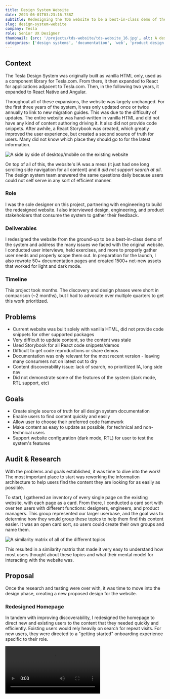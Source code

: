 ```yaml
---
title: Design System Website
date: 2023-06-01T03:23:16.738Z
subtitle: Redesigning the TDS website to be a best-in-class demo of the system
slug: design-system-website
company: Tesla
role: Senior UX Designer
thumbnail: {src: '/projects/tds-website/tds-website_16.jpg', alt: A desktop view of the redesigned TDS website}
categories: ['design systems', 'documentation', 'web', 'product design']
---
```


## Context

The Tesla Design System was originally built as vanilla HTML only, used as a component library for Tesla.com. From there, it then expanded to React for applications adjacent to Tesla.com. Then, in the following two years, it expanded to React Native and Angular.

Throughout all of these expansions, the website was largely unchanged. For the first three years of the system, it was only updated once or twice annually to link to new migration guides. This was due to the difficulty of updates. The entire website was hand-written in vanilla HTML and did not have any kind of content authoring driving it. It also did not provide code snippets. After awhile, a React Storybook was created, which greatly improved the user experience, but created a second source of truth for users. Many did not know which place they should go to for the latest information.

![A side by side of desktop/mobile on the existing website](/projects/tds-website/tds-website_01.jpg)

On top of all of this, the website's IA was a mess (it just had one long scrolling side navigation for all content) and it *did not support search at all*. The design system team answered the same questions daily because users could not self serve in any sort of efficient manner.

### Role

I was the sole designer on this project, partnering with engineering to build the redesigned website. I also interviewed design, engineering, and product stakeholders that consume the system to gather their feedback.

### Deliverables

I redesigned the website from the ground-up to be a best-in-class demo of the system and address the many issues we faced with the original website. I conducted user interviews, held exercises, and more to properly gather user needs and properly scope them out. In preparation for the launch, I also rewrote 50+ documentation pages and created 1500+ net-new assets that worked for light and dark mode.

### Timeline

This project took months. The discovery and design phases were short in comparison (~2 months), but I had to advocate over multiple quarters to get this work prioritized.

## Problems

- Current website was built solely with vanilla HTML, did not provide code snippets for other supported packages
- Very difficult to update content, so the content was stale
- Used Storybook for all React code snippets/demos
- Difficult to get code reproductions or share demos
- Documentation was only relevant for the most recent version - leaving many consumers not on latest out to dry
- Content discoverability issue: lack of search, no prioritized IA, long side nav
- Did not demonstrate some of the features of the system (dark mode, RTL support, etc)

## Goals

- Create single source of truth for all design system documentation
- Enable users to find content quickly and easily
- Allow user to choose their preferred code framework
- Make content as easy to update as possible, for technical and non-technical users
- Support website configuration (dark mode, RTL)  for user to test the system's features

## Audit & Research

With the problems and goals established, it was time to dive into the work! The most important place to start was reworking the information architecture to help users find the content they are looking for as easily as possible.

To start, I gathered an inventory of every single page on the existing website, with each page as a card. From there, I conducted a card sort with over ten users with different  functions: designers, engineers, and product managers. This group represented our larger userbase, and the goal was to determine how they would group these topics to help them find this content easier. It was an open card sort, so users could create their own groups and name them.

![A similarity matrix of all of the different topics](/projects/tds-website/tds-website_02.jpg)

This resulted in a similarity matrix that made it very easy to understand how most users thought about these topics and what their mental model for interacting with the website was.

## Proposal

Once the research and testing were over with, it was time to move into the design phase, creating a new proposed design for the website.

### Redesigned Homepage

In tandem with improving discoverability, I redesigned the homepage to direct new and existing users to the content that they needed quickly and efficiently. Existing users would rely heavily on search for repeat visits. For new users, they were directed to a "getting started" onboarding experience specific to their role.

<Video src="/projects/tds-website/tds-website_15.mp4" alt="" />

### Improved Discoverability

![Groups of topics](/projects/tds-website/tds-website_03.jpg)

The card sort left us with four primary groups: Foundations, Components, Guidelines, and Resources. These were determined based on the most common responses in the card sort.

![Top-level categories in the header](/projects/tds-website/tds-website_05.jpg)

These top-level groups would also help us cut down on the side navigation length and make content discovery easier generally.

![Shorter side navigation](/projects/tds-website/tds-website_04.jpg)

#### Search

Of course, a documentation website needs search, especially search that can identify aliases and keywords within the docs pages.
My proposal was a global search in the header, triggered on any page with "/", and a search on the homepage as the very first action. This optimized for new and returning users alike. It also features string matching, to help users quickly parse which pages are relevant to their query.

![A search field with "Button" results](/projects/tds-website/tds-website_06.jpg)

#### Overview Pages

Now the overview pages do a better job of setting user expectations and help the user avoid the "now what is that component called?" trap. This use of visuals as language helps new users find what they are looking for, even if they do not have experience with the system.

![A grid of results under "Components" with images for each component](/projects/tds-website/tds-website_07.jpg)

### Framework Selection

As the system has grown to support different technologies, centralizing all documentation and code snippets together means that users will want to look at documentation relevant to the framework they work with most. So, we added a the ability to pick their preferred framework in properties.

Overview and component pages will allow changing this locally to reference other documentation on a session basis if needed.

![A selector to choose a given framework](/projects/tds-website/tds-website_08.jpg)

### Version Switcher

Since many of our users are not using the latest version of the system, it is very important to provide them with documentation and code snippets that are relevant to their version. This aids day-to-day development, but also provides a clear path to migrate to newer versions, with version-specific migration guides.

![A dropdown to choose a version of the system ot view](/projects/tds-website/tds-website_09.jpg)

### Preferences

We believed that it was very important to demonstrate the power, flexibility, and elegance of the system with the TDS website. It should show users what a best-in-class experience built with the system should look like. This includes demoing key features like light & dark mode and RTL.

![A preferences panel with options for appearance, language direction, and framework](/projects/tds-website/tds-website_11.jpg)

![A group of options for "appearance", with dark mode selected](/projects/tds-website/tds-website_10.jpg)

### Playground

Finally, we wanted to make it as easy as possible to spin up demos built using the system and/or reproductions of bugs. To do this, we extended the code playgrounds used to render and demonstrate code snippets all over the website to be a full-fledged in-browser code editor, using the Monaco editor.

This made it dramatically easier to provide support to users, especially when providing system demos and debugging.

![Split screen code playground to try out production code in a low-effort sandbox environment](/projects/tds-website/tds-website_12.jpg)

## Updated Content

With the new website, I also rewrote 50+ documentation pages and created 1500+ net-new assets that worked for light and dark mode. The documentation previously was written by many different maintainers over the years and it showed. I aligned the team on a single set of content guidelines for the website and we performed a large "sanitization" effort to update all the documentation pages to the new standard. From there, I rewrote over 50 pages from scratch, using a consistent structure that helped users find content quickly and made finding similar content across pages much easier.

![Many, many redesigned assets](/projects/tds-website/tds-website_17.jpg)

For the assets, I redesigned all of them across the entire website to use a style that was more "evergreen", enabling less maintenance to update them regularly as products/standards changed. Instead, they focused users on concepts and fundamentals rather than a design that was 1:1 with an ever-changing product. And of course, they needed to work in dark mode! After over 1500 of these.. I was starting to see double.

## Release

After everything was completed, we launched the redesigned website with an email to all of our consumers. 

![An email sent from Austin to all consumers of the system](/projects/tds-website/tds-website_13.jpg)

From there, we began to gather even more user feedback. The reception was unbelievably positive, and we had many more ideas on how to improve the website in the future!

![The final website, with the redesigned homepage](/projects/tds-website/tds-website_14.jpg)
